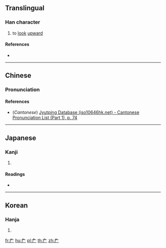 ==Translingual==

===Han character===
{{Han char|rn=27|rad=厂|as=02|sn=4|four=|canj=NM|ids=⿱⺈厂}}

# to [[look]] [[upward]]

====References====
* {{Han ref|kx=0160.170|dkj=02892|dj=0367.020|hdz=10068.020|uh=5383|ud=21379}}

----

==Chinese==
{{zh-forms}}

===Pronunciation===
{{zh-pron
|m=wěi
|c=ngai5,ai5
|mc=y
|oc=y
|ma=
|cat=v
}}

====References====
* (''Cantonese'') [http://www.iso10646hk.net/jp/document/download.jsp Jyutping Database (iso10646hk.net) - Cantonese Pronunciation List (Part 1), p. 74]

----

==Japanese==

===Kanji===
{{ja-kanji|grade=|rs=厂02}}

# {{defn|lang=ja|sort=厂02}}

====Readings====
* {{ja-readings|on=[[せん]] (sen), [[ぎ]] (gi), [[えん]] (en)|kun=[[あおぐ]] (aogu), [[たるき]] (taruki), [[のき]] (noki)}}

----

==Korean==

===Hanja===
{{ko-hanja|hangeul=[[점]], [[위]]|rv=jeom, wi|mr=chŏm, wi}}

# {{defn|lang=ko|sort=厂02}}

[[fr:厃]]
[[hu:厃]]
[[pl:厃]]
[[th:厃]]
[[zh:厃]]